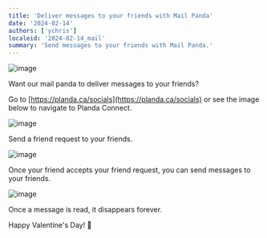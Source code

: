 ```yaml
---
title: 'Deliver messages to your friends with Mail Panda'
date: '2024-02-14'
authors: ['ychris']
localeid: '2024-02-14_mail'
summary: 'Send messages to your friends with Mail Panda.'
---
```


![image](/blog/mail/panda.png)

Want our mail panda to deliver messages to your friends?

Go to [https://planda.ca/socials](https://planda.ca/socials) or see the image below to navigate to Planda Connect.

![image](/blog/mail/find.png)

Send a friend request to your friends.

![image](/blog/mail/friend_req.png)

Once your friend accepts your friend request, you can send messages to your friends.

![image](/blog/mail/messages.png)

Once a message is read, it disappears forever.

Happy Valentine's Day! 💌
